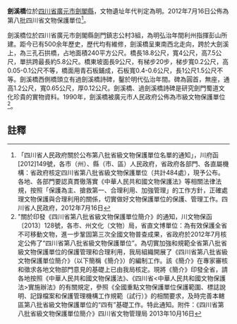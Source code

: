 {{msg:四川省文物保護單位
|名稱 = 劍溪橋
|編號 = 174
|圖片 = 
|級別 = S8
|分類 = 
|時代 = [[明代|明代]]
|地点 = [[四川省|四川省]][[廣元市|廣元市]][[劍閣縣|劍閣縣]]
|坐標 =
|登錄 = 2012年7月16日
}}
'''劍溪橋'''位於[[四川省|四川省]][[廣元市|廣元市]][[劍閣縣|劍閣縣]]，文物遺址年代判定為明。2012年7月16日公佈為第八批四川省文物保護單位<ref>「四川省人民政府關於公布第八批省級文物保護單位名單的通知」，川府函[2012]149號，各市（州）、縣（市、區）人民政府，省政府各部門、各直屬機構：省政府核定四川省第八批省級文物保護單位（共計484處），現予公布。各地、各部門要認真貫徹落實《中華人民共和國文物保護法》等相關法律法規，按照「保護為主、搶救第一、合理利用、加強管理」的工作方針，正確處理文物保護與合理利用的關係，切實做好文物保護單位的保護、管理工作。四川省人民政府，2012年7月16日</ref>。

劍溪橋位於四川省廣元市劍閣縣劍門鎮志公村3組，為明弘治年間利州指揮彭山所建。距今已有500余年歷史，歷代均有維修，劍溪橋呈東南西北走向，跨於大劍溪上，為三孔石拱橋，占地面積240平方公尺。橋長18.8公尺，寬4公尺，高7.5公尺，單拱跨最長約5.8公尺。橋東坡面長9公尺，有梯步20步，梯步寬0.2公尺，高0.05-0.1公尺不等，橋面用青石板鋪成，石板寬0.4-0.6公尺，長1公尺1.5公尺不等。劍溪橋西側橋頭立有過劍溪橋詩碑，鑿於明代弘治年間。碑為圓首，無座，通高1.2公尺，寬0.65公尺，厚0.12公尺。劍溪橋、過劍溪橋詩碑是研究劍門蜀道文化珍貴的實物資料。1990年，劍溪橋被廣元市人民政府公佈為市級文物保護單位<ref>"關於印發《四川省第八批省級文物保護單位簡介》的通知，川文物保函〔2013〕128號，各市、州文化（文物）局，省直文博單位：為有效保護全省不可移動文物，進一步鞏固第三次全國文物普查成果，省政府於2012年7月核定公佈了“四川省第八批省級文物保護單位”。為切實加強和規範全省第八批省級文物保護單位的保護管理和合理利用，我局組織開展了《四川省第八批省級文物保護單位簡介》（以下簡稱《簡介》）的編制工作。該《簡介》在專家審核和徵求各地文物部門意見的基礎上已由我局核定。現將《簡介》印發全省，請各地按照《中華人民共和國文物保護法》、《四川省<中華人民共和國文物保護法>實施辦法》的有關規定，參照《全國重點文物保護單位保護範圍、標誌說明、記錄檔案和保護管理機構工作規範（試行）》的相關要求，及時完善本轄區第八批省級文物保護單位的“四有”基礎工作。特此通知。附件：《四川省第八批省級文物保護單位簡介》四川省文物管理局  2013年10月16日</ref>。
==註釋==
{{reflist}}
